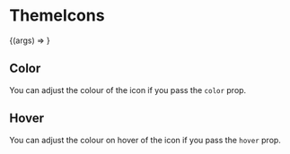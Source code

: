 

<Meta title="Molecules | ThemeIcons" component={ThemeIcons} />

# ThemeIcons

<Preview>
  <Story
    name="Basic"
    args={{
      color: 'gray-800',
      hover: 'blue-500',
      size: '3xl',
    }}
  >
    {(args) => <ThemeIcons {...args} />}
  </Story>
</Preview>

<Props story="Basic" />

## Color

You can adjust the colour of the icon if you pass the `color` prop.

<Preview>
  <Story name="Color">
    <div>
      <ThemeIcons hover="blue-500" color="gray-500" size="3xl" />
      <ThemeIcons hover="blue-500" color="purple-500" size="3xl" />
    </div>
  </Story>
</Preview>

## Hover

You can adjust the colour on hover of the icon if you pass the `hover` prop.

<Preview>
  <Story name="Hover">
    <div>
      <ThemeIcons hover="green-500" color="gray-800" size="3xl" />
      <ThemeIcons hover="purple-500" color="gray-800" size="3xl" />
    </div>
  </Story>
</Preview>
